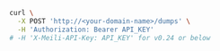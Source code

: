 <CodeGroup>

```bash cURL
curl \
  -X POST 'http://<your-domain-name>/dumps' \
  -H 'Authorization: Bearer API_KEY'
# -H 'X-Meili-API-Key: API_KEY' for v0.24 or below
```
</CodeGroup>